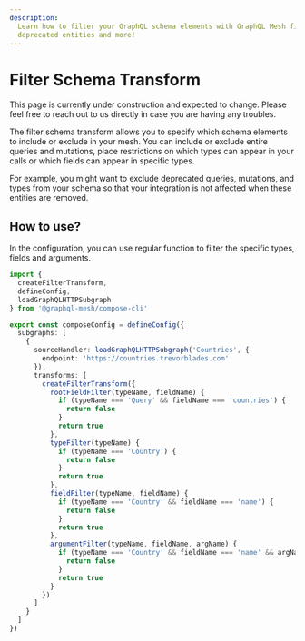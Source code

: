 ```yaml
---
description:
  Learn how to filter your GraphQL schema elements with GraphQL Mesh filterSchema transform. Exclude
  deprecated entities and more!
---
```



# Filter Schema Transform

<Callout>
  This page is currently under construction and expected to change. Please feel free to reach out to
  us directly in case you are having any troubles.
</Callout>

The filter schema transform allows you to specify which schema elements to include or exclude in
your mesh. You can include or exclude entire queries and mutations, place restrictions on which
types can appear in your calls or which fields can appear in specific types.

For example, you might want to exclude deprecated queries, mutations, and types from your schema so
that your integration is not affected when these entities are removed.

## How to use?

In the configuration, you can use regular function to filter the specific types, fields and
arguments.

```ts filename="mesh.config.ts" {13-17}
import {
  createFilterTransform,
  defineConfig,
  loadGraphQLHTTPSubgraph
} from '@graphql-mesh/compose-cli'

export const composeConfig = defineConfig({
  subgraphs: [
    {
      sourceHandler: loadGraphQLHTTPSubgraph('Countries', {
        endpoint: 'https://countries.trevorblades.com'
      }),
      transforms: [
        createFilterTransform({
          rootFieldFilter(typeName, fieldName) {
            if (typeName === 'Query' && fieldName === 'countries') {
              return false
            }
            return true
          },
          typeFilter(typeName) {
            if (typeName === 'Country') {
              return false
            }
            return true
          },
          fieldFilter(typeName, fieldName) {
            if (typeName === 'Country' && fieldName === 'name') {
              return false
            }
            return true
          },
          argumentFilter(typeName, fieldName, argName) {
            if (typeName === 'Country' && fieldName === 'name' && argName === 'lang') {
              return false
            }
            return true
          }
        })
      ]
    }
  ]
})
```
